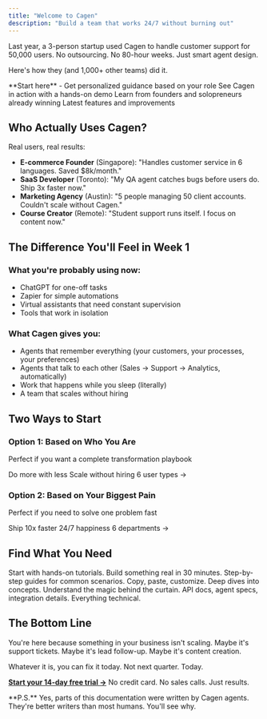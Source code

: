 ```yaml
---
title: "Welcome to Cagen"
description: "Build a team that works 24/7 without burning out"
---
```


Last year, a 3-person startup used Cagen to handle customer support for 50,000 users. No outsourcing. No 80-hour weeks. Just smart agent design.

Here's how they (and 1,000+ other teams) did it.

<CardGroup cols={2}>
  <Card 
    title="Find Your Path" 
    icon="map" 
    href="/get-started"
    color="#0ea5e9"
  >
    **Start here** - Get personalized guidance based on your role
  </Card>
  <Card 
    title="5-Minute Demo" 
    icon="play" 
    href="/quickstart"
  >
    See Cagen in action with a hands-on demo
  </Card>
  <Card 
    title="Success Stories" 
    icon="star" 
    href="/paths"
  >
    Learn from founders and solopreneurs already winning
  </Card>
  <Card 
    title="What's New" 
    icon="bell" 
    href="/changelog"
  >
    Latest features and improvements
  </Card>
</CardGroup>

## Who Actually Uses Cagen?

Real users, real results:

- **E-commerce Founder** (Singapore): "Handles customer service in 6 languages. Saved $8k/month."
- **SaaS Developer** (Toronto): "My QA agent catches bugs before users do. Ship 3x faster now."
- **Marketing Agency** (Austin): "5 people managing 50 client accounts. Couldn't scale without Cagen."
- **Course Creator** (Remote): "Student support runs itself. I focus on content now."

## The Difference You'll Feel in Week 1

### What you're probably using now:
- ChatGPT for one-off tasks
- Zapier for simple automations  
- Virtual assistants that need constant supervision
- Tools that work in isolation

### What Cagen gives you:
- Agents that remember everything (your customers, your processes, your preferences)
- Agents that talk to each other (Sales → Support → Analytics, automatically)
- Work that happens while you sleep (literally)
- A team that scales without hiring

## Two Ways to Start

### Option 1: Based on Who You Are
Perfect if you want a complete transformation playbook

<CardGroup cols={3}>
  <Card title="Founders" icon="rocket" href="/paths/startup-founder">
    Do more with less
  </Card>
  <Card title="Solopreneurs" icon="user" href="/paths/solopreneur">
    Scale without hiring
  </Card>
  <Card title="See all paths" icon="arrow-right" href="/get-started">
    6 user types →
  </Card>
</CardGroup>

### Option 2: Based on Your Biggest Pain
Perfect if you need to solve one problem fast

<CardGroup cols={3}>
  <Card title="Engineering" icon="code" href="/use-cases/engineering">
    Ship 10x faster
  </Card>
  <Card title="Support" icon="headset" href="/use-cases/customer-support">
    24/7 happiness
  </Card>
  <Card title="See all depts" icon="arrow-right" href="/use-cases">
    6 departments →
  </Card>
</CardGroup>

## Find What You Need

<CardGroup cols={2}>
  <Card 
    title="I want to learn" 
    icon="graduation-cap"
    href="/tutorials"
  >
    Start with hands-on tutorials. Build something real in 30 minutes.
  </Card>
  <Card 
    title="I have a specific task" 
    icon="list-check"
    href="/how-to"
  >
    Step-by-step guides for common scenarios. Copy, paste, customize.
  </Card>
  <Card 
    title="I want to understand why" 
    icon="book"
    href="/explanation"
  >
    Deep dives into concepts. Understand the magic behind the curtain.
  </Card>
  <Card 
    title="I need technical details" 
    icon="code"
    href="/reference"
  >
    API docs, agent specs, integration details. Everything technical.
  </Card>
</CardGroup>

## The Bottom Line

You're here because something in your business isn't scaling. Maybe it's support tickets. Maybe it's lead follow-up. Maybe it's content creation.

Whatever it is, you can fix it today. Not next quarter. Today.

**[Start your 14-day free trial →](/quickstart)** No credit card. No sales calls. Just results.

<Info>
  **P.S.** Yes, parts of this documentation were written by Cagen agents. They're better writers than most humans. You'll see why.
</Info>
